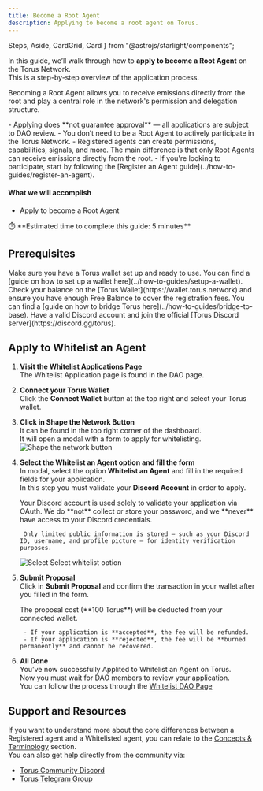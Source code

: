 ```yaml
---
title: Become a Root Agent
description: Applying to become a root agent on Torus.
---
```


  Steps,
  Aside,
  CardGrid,
  Card
} from "@astrojs/starlight/components";


In this guide, we’ll walk through how to **apply to become a Root Agent** on the Torus Network.  
This is a step-by-step overview of the application process.

Becoming a Root Agent allows you to receive emissions directly from the root and play a central role in the network's permission and delegation structure.  

<Aside>
- Applying does **not guarantee approval** — all applications are subject to DAO review.  
- You don’t need to be a Root Agent to actively participate in the Torus Network.  
- Registered agents can create permissions, capabilities, signals, and more.  
  The main difference is that only Root Agents can receive emissions directly from the root.  
- If you're looking to participate, start by following the [Register an Agent guide](../how-to-guides/register-an-agent).
</Aside>

#### What we will accomplish

- Apply to become a Root Agent

<Aside>
⏱️ **Estimated time to complete this guide: 5 minutes**
</Aside>

## Prerequisites

<CardGrid>
  <Card title="Torus Wallet" icon="seti:license">
    Make sure you have a Torus wallet set up and ready to use.
    You can find a [guide on how to set up a wallet here](../how-to-guides/setup-a-wallet).
  </Card>
  <Card title="Torus Balance" icon="seti:shell">
    Check your balance on the [Torus Wallet](https://wallet.torus.network) and ensure you have enough Free Balance to cover the registration fees.
    You can find a [guide on how to bridge Torus here](../how-to-guides/bridge-to-base).
  </Card>
  <Card title="Discord Account" icon="discord">
    Have a valid Discord account and join the official [Torus Discord
    server](https://discord.gg/torus).
  </Card>
</CardGrid>


## Apply to Whitelist an Agent

<Steps>

1. **Visit the [Whitelist Applications Page](https://dao.torus.network/whitelist-applications)**  
    The Whitelist Application page is found in the DAO page.

2. **Connect your Torus Wallet**  
   Click the **Connect Wallet** button at the top right and select your Torus wallet.  

3. **Click in Shape the Network Button**  
    It can be found in the top right corner of the dashboard.  
    It will open a modal with a form to apply for whitelisting.
    ![Shape the network button](/images/how-to-guide/become-a-root-agent/dao-shape-the-network.png)

4. **Select the Whitelist an Agent option and fill the form**    
    In modal, select the option **Whitelist an Agent** and fill in the required fields for your application.    
    In this step you must validate your **Discord Account** in order to apply.
    <Aside>
        Your Discord account is used solely to validate your application via OAuth.  
        We do **not** collect or store your password, and we **never** have access to your Discord credentials.

        Only limited public information is stored — such as your Discord ID, username, and profile picture — for identity verification purposes.
    </Aside>


    ![Select Select whitelist option](/images/how-to-guide/become-a-root-agent/select-the-whitelist-option.png)

5. **Submit Proposal**  
    Click in **Submit Proposal** and confirm the transaction in your wallet after you filled in the form.
    <Aside>
        The proposal cost (**100 Torus**) will be deducted from your connected wallet.

        - If your application is **accepted**, the fee will be refunded.  
        - If your application is **rejected**, the fee will be **burned permanently** and cannot be recovered.
    </Aside>

      
6. **All Done**   
   You’ve now successfully Applited to Whitelist an Agent on Torus.  
   Now you must wait for DAO members to review your application.  
   You can follow the process through the [Whitelist DAO Page](https://dao.torus.network/whitelist-applications)
</Steps>


## Support and Resources
   If you want to understand more about the core differences between a Registered agent and a Whitelisted agent, you can relate to the [Concepts & Terminology](../getting-started/concepts) section.  
   You can also get help directly from the community via:

   - [Torus Community Discord](https://discord.gg/torus)  
   - [Torus Telegram Group](https://t.me/torusnetwork)  
